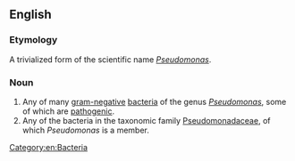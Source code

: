 ==English==
{{rfi|en}}
{{wikipedia}}
{{wikispecies}}

===Etymology===
{{prefix|en|pseudo|monad}}

A trivialized form of the scientific name ''[[Pseudomonas]]''.

===Noun===
{{en-noun}}

# Any of many [[gram-negative]] [[bacteria]] of the genus ''[[Pseudomonas]]'', some of which are [[pathogenic]].
# Any of the bacteria in the taxonomic family [[Pseudomonadaceae]], of which ''Pseudomonas'' is a member.

[[Category:en:Bacteria]]